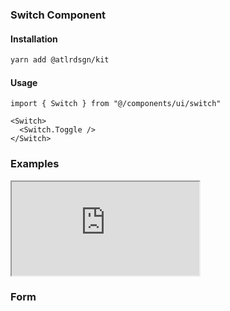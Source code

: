 ### Switch Component

#### Installation

```bash
yarn add @atlrdsgn/kit
```


#### Usage

```tsx
import { Switch } from "@/components/ui/switch"

<Switch>
  <Switch.Toggle />
</Switch>
```


### Examples

<iframe src="https://codesandbox.io/embed/kit-switch-djn6qs?fontsize=12&hidenavigation=1&theme=light&view=preview"
     style={{height: '300px', width: '100%', border: '2px solid blue', borderRadius: '12px', overflow: 'hidden'}}
     title="kit.switch"
     allow="accelerometer; ambient-light-sensor; camera; encrypted-media; geolocation; gyroscope; hid; microphone; midi; payment; usb; vr; xr-spatial-tracking"
     sandbox="allow-forms allow-modals allow-popups allow-presentation allow-same-origin allow-scripts"
   ></iframe>

### Form

